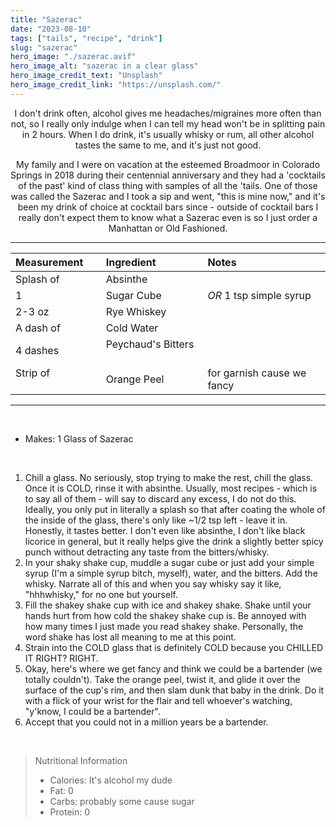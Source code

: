 ---
title: "Sazerac"
date: "2023-08-10"
tags: ["tails", "recipe", "drink"]
slug: "sazerac"
hero_image: "./sazerac.avif"
hero_image_alt: "sazerac in a clear glass"
hero_image_credit_text: "Unsplash"
hero_image_credit_link: "https://unsplash.com/"
---

<div align="center">

I don't drink often, alcohol gives me headaches/migraines more often than not, so I really only indulge when I can tell my head won't be in splitting pain in 2 hours. When I do drink, it's usually whisky or rum, all other alcohol tastes the same to me, and it's just not good.

My family and I were on vacation at the esteemed Broadmoor in Colorado Springs in 2018 during their centennial anniversary and they had a 'cocktails of the past' kind of class thing with samples of all the 'tails. One of those was called the Sazerac and I took a sip and went, "this is mine now," and it's been my drink of choice at cocktail bars since - outside of cocktail bars I really don't expect them to know what a Sazerac even is so I just order a Manhattan or Old Fashioned.

---

| Measurement                                                             | Ingredient                       | Notes                      |
| :---------------------------------------------------------------------- | :------------------------------- | :------------------------- |
| Splash of                                                               | Absinthe                         |                            |
| 1                                                                       | Sugar Cube                       | _OR_ 1 tsp simple syrup    |
| 2-3 oz                                                                  | Rye Whiskey                      |                            |
| A dash of                                                               | Cold Water                       |                            |
| 4 dashes                                                                | Peychaud's Bitters &nbsp; &nbsp; |                            |
| Strip of &nbsp; &nbsp; &nbsp; &nbsp; &nbsp; &nbsp; &nbsp; &nbsp; &nbsp; | Orange Peel                      | for garnish cause we fancy |

</div>

---

<br />

- Makes: 1 Glass of Sazerac

<br />

1. Chill a glass. No seriously, stop trying to make the rest, chill the glass. Once it is COLD, rinse it with absinthe. Usually, most recipes - which is to say all of them - will say to discard any excess, I do not do this. Ideally, you only put in literally a splash so that after coating the whole of the inside of the glass, there's only like ~1/2 tsp left - leave it in. Honestly, it tastes better. I don't even like absinthe, I don't like black licorice in general, but it really helps give the drink a slightly better spicy punch without detracting any taste from the bitters/whisky.
2. In your shaky shake cup, muddle a sugar cube or just add your simple syrup (I'm a simple syrup bitch, myself), water, and the bitters. Add the whisky. Narrate all of this and when you say whisky say it like, "hhhwhisky," for no one but yourself.
3. Fill the shakey shake cup with ice and shakey shake. Shake until your hands hurt from how cold the shakey shake cup is. Be annoyed with how many times I just made you read shakey shake. Personally, the word shake has lost all meaning to me at this point.
4. Strain into the COLD glass that is definitely COLD because you CHILLED IT RIGHT? RIGHT.
5. Okay, here's where we get fancy and think we could be a bartender (we totally couldn't). Take the orange peel, twist it, and glide it over the surface of the cup's rim, and then slam dunk that baby in the drink. Do it with a flick of your wrist for the flair and tell whoever's watching, "y'know, I could be a bartender".
6. Accept that you could not in a million years be a bartender.

<br />

> Nutritional Information
>
> - Calories: It's alcohol my dude
> - Fat: 0
> - Carbs: probably some cause sugar
> - Protein: 0
